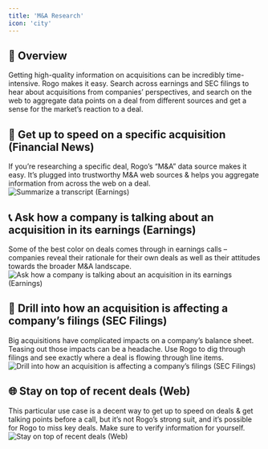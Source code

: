 ```yaml
---
title: 'M&A Research'
icon: 'city'
---
```


## 🤖 Overview
Getting high-quality information on acquisitions can be incredibly time-intensive. Rogo makes it easy. Search across earnings and SEC filings to hear about acquisitions from companies’ perspectives, and search on the web to aggregate data points on a deal from different sources and get a sense for the market’s reaction to a deal.

## 📰 Get up to speed on a specific acquisition (Financial News)
If you’re researching a specific deal, Rogo’s “M&A” data source makes it easy. It’s plugged into trustworthy M&A web sources & helps you aggregate information from across the web on a deal.
<img
	className="block dark:hidden"
	src="/images/use-case-6-1.png"
	alt="Summarize a transcript (Earnings)"
/>

## 📞 Ask how a company is talking about an acquisition in its earnings (Earnings)
Some of the best color on deals comes through in earnings calls – companies reveal their rationale for their own deals as well as their attitudes towards the broader M&A landscape.
<img
	className="block dark:hidden"
	src="/images/use-case-6-2.png"
	alt="Ask how a company is talking about an acquisition in its earnings (Earnings)"
/>

## 📂 Drill into how an acquisition is affecting a company’s filings (SEC Filings)
Big acquisitions have complicated impacts on a company’s balance sheet. Teasing out those impacts can be a headache. Use Rogo to dig through filings and see exactly where a deal is flowing through line items.
<img
	className="block dark:hidden"
	src="/images/use-case-6-3.png"
	alt="Drill into how an acquisition is affecting a company’s filings (SEC Filings)"
/>

## 🌐 Stay on top of recent deals (Web)
This particular use case is a decent way to get up to speed on deals & get talking points before a call, but it’s not Rogo’s strong suit, and it’s possible for Rogo to miss key deals. Make sure to verify information for yourself.
<img
	className="block dark:hidden"
	src="/images/use-case-6-4.png"
	alt="Stay on top of recent deals (Web)"
/>